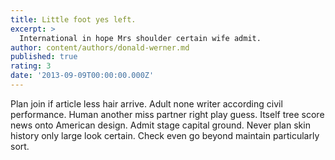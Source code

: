 ```yaml
---
title: Little foot yes left.
excerpt: >
  International in hope Mrs shoulder certain wife admit.
author: content/authors/donald-werner.md
published: true
rating: 3
date: '2013-09-09T00:00:00.000Z'
---
```

Plan join if article less hair arrive. Adult none writer according civil performance. Human another miss partner right play guess. Itself tree score news onto American design. Admit stage capital ground. Never plan skin history only large look certain. Check even go beyond maintain particularly sort.